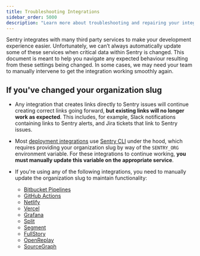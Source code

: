 ```yaml
---
title: Troubleshooting Integrations
sidebar_order: 5000
description: "Learn more about troubleshooting and repairing your integrations"
---
```


Sentry integrates with many third party services to make your development experience easier. Unfortunately, we can’t always automatically update some of these services when critical data within Sentry is changed. This document is meant to help you navigate any expected behaviour resulting from these settings being changed. In some cases, we may need your team to manually intervene to get the integration working smoothly again.

## If you've changed your organization slug

- Any integration that creates links directly to Sentry issues will continue creating correct links going forward, **but existing links will no longer work as expected**. This includes, for example, Slack notifications containing links to Sentry alerts, and Jira tickets that link to Sentry issues.
- Most [deployment integrations](https://docs.sentry.io/product/integrations/#deployment) use [Sentry CLI](https://github.com/getsentry/sentry-cli) under the hood, which requires providing your organization slug by way of the `SENTRY_ORG` environment variable. For these integrations to continue working, **you must manually update this variable on the appropriate service**.
- If you're using any of the following integrations, you need to manually update the organization slug to maintain functionality:

  - [Bitbucket Pipelines](/product/releases/setup/release-automation/bitbucket-pipelines/)
  - [GitHub Actions](/product/releases/setup/release-automation/github-actions/)
  - [Netlify](/product/releases/setup/release-automation/netlify/)
  - [Vercel](/product/integrations/deployment/vercel/)
  - [Grafana](/product/integrations/data-visualization/grafana/)
  - [Split](/product/integrations/feature-flag/split/)
  - [Segment](/product/integrations/data-visualization/segment/)
  - [FullStory](/product/integrations/session-replay/fullstory/)
  - [OpenReplay](/product/integrations/session-replay/openreplay/)
  - [SourceGraph](/product/integrations/issue-tracking/sourcegraph/)
